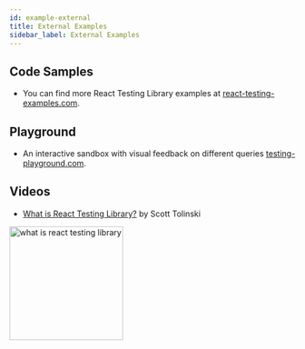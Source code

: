 ```yaml
---
id: example-external
title: External Examples
sidebar_label: External Examples
---
```


## Code Samples

- You can find more React Testing Library examples at
  [react-testing-examples.com](https://react-testing-examples.com/jest-rtl/).

## Playground

- An interactive sandbox with visual feedback on different queries
  [testing-playground.com](https://testing-playground.com).

## Videos

- [What is React Testing Library?](https://youtu.be/JKOwJUM4_RM) by Scott
  Tolinski

<a href="https://youtu.be/JKOwJUM4_RM">
  <img width="200px" alt="what is react testing library" src='https://img.youtube.com/vi/JKOwJUM4_RM/0.jpg' style={{marginLeft: 36}} />
</a>
